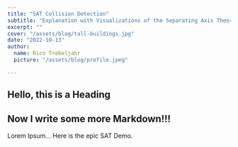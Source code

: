 ```yaml
---
title: "SAT Collision Detection"
subtitle: "Explanation with Visualizations of the Separating Axis Theorem"
excerpt: ""
cover: "/assets/blog/tall-buildings.jpg"
date: "2022-10-13"
author:
  name: Rico Trebeljahr
  picture: "/assets/blog/profile.jpeg"

---
```


<ProjectionDemo />

## Hello, this is a Heading

<AxisByAxis />

<ExampleWith2Polygons />

## Now I write some more Markdown!!!

Lorem Ipsum...
Here is the epic SAT Demo.

<SAT />


